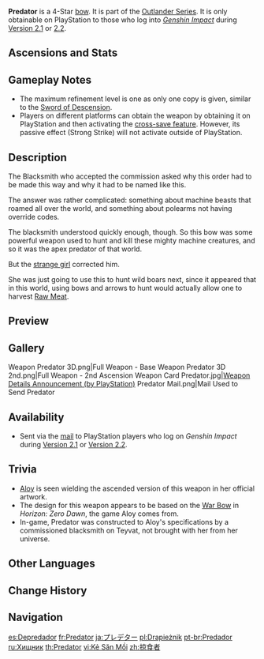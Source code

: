 {{Weapon Infobox
|id               = 15415
|image            = <gallery>
Weapon Predator.png|Base
Weapon Predator 2nd.png|2nd Ascension
</gallery>
|type             = Bow
|releaseDate      = 2021-09-01
|quality          = 4
|base_atk         = 42
|2nd_stat_type    = ATK
|2nd_stat         = 9%
|series           = Outlander
|obtain           = Given via the [[Mail]] on PS4/PS5 between Version 2.1–2.2, obtainable on PC/Mobile via [[Account#Cross Save|cross save]]
|passive          = Strong Strike
|effect           = * '''This weapon's effect is only applied on the following platform(s):'''
** '''"PlayStation Network"'''
Dealing {{Color|Cryo DMG}} to opponents increases this character's Normal and Charged Attack DMG by 10% for 6s. This effect can have a maximum of 2 stacks.<br>Additionally, when [[Aloy]] equips Predator, ATK is increased by 66.
|eff_att1         = Normal Attack DMG Bonus
|eff_att2         = Charged Attack DMG Bonus
|eff_att3         = ATK
|maxrank          = 1
}}
{{Description|A uniquely designed bow. This should not belong in this world.}}
'''Predator''' is a 4-Star [[bow]]. It is part of the [[Outlander Series]]. It is only obtainable on PlayStation to those who log into ''[[Genshin Impact]]'' during [[Version 2.1]] or [[Version 2.2|2.2]].

==Ascensions and Stats==
{{Weapon Ascensions and Stats
|ascendMat1 = Narukami's Wisdom
|ascendMat2 = Narukami's Joy
|ascendMat3 = Narukami's Affection
|ascendMat4 = Narukami's Valor
|bossMat1   = Dismal Prism
|bossMat2   = Crystal Prism
|bossMat3   = Polarizing Prism
|commonMat1 = Firm Arrowhead
|commonMat2 = Sharp Arrowhead
|commonMat3 = Weathered Arrowhead
}}

==Gameplay Notes==
*The maximum refinement level is one as only one copy is given, similar to the [[Sword of Descension]].
*Players on different platforms can obtain the weapon by obtaining it on PlayStation and then activating the [[Account#Cross Save|cross-save feature]]. However, its passive effect (Strong Strike) will not activate outside of PlayStation.

==Description==
The Blacksmith who accepted the commission asked why this order had to be made this way and why it had to be named like this.

The answer was rather complicated: something about machine beasts that roamed all over the world, and something about polearms not having override codes.

The blacksmith understood quickly enough, though. So this bow was some powerful weapon used to hunt and kill these mighty machine creatures, and so it was the apex predator of that world.

But the [[Aloy|strange girl]] corrected him.

She was just going to use this to hunt wild boars next, since it appeared that in this world, using bows and arrows to hunt would actually allow one to harvest [[Raw Meat]].

==Preview==
{{Preview
|file    = Weapon Predator Passive
|caption = Passive: Strong Strike
}}

==Gallery==
<gallery>
Weapon Predator 3D.png|Full Weapon - Base
Weapon Predator 3D 2nd.png|Full Weapon - 2nd Ascension
Weapon Card Predator.jpg|[https://twitter.com/PlayStation/status/1418209215345270784 Weapon Details Announcement (by PlayStation)]
Predator Mail.png|Mail Used to Send Predator
</gallery>

==Availability==
*Sent via the [[mail]] to PlayStation players who log on ''Genshin Impact'' during [[Version 2.1]] or [[Version 2.2]].

==Trivia==
*[[Aloy]] is seen wielding the ascended version of this weapon in her official artwork.
*The design for this weapon appears to be based on the [[w:c:horizon:War Bow|War Bow]] in ''Horizon: Zero Dawn'', the game Aloy comes from.
* In-game, Predator was constructed to Aloy's specifications by a commissioned blacksmith on Teyvat, not brought with her from her universe.

==Other Languages==
{{Other Languages
|1_en      = Predator
|1_zhs     = 掠食者
|1_zhs_rm  = Luèshízhě
|1_zht     = 掠食者
|1_zht_rm  = Luèshízhě
|1_zh_tl   = Predator
|1_ja      = プレデター
|1_ja_rm   = Puredetaa
|1_ja_tl   = Predator
|1_ko      = 포식자
|1_ko_tl   = Predator
|1_es      = Depredador
|1_es_tl   = Predator
|1_fr      = Predator
|1_ru      = Хищник
|1_ru_tl   = Predator
|1_th      = Predator
|1_vi      = Kẻ Săn Mồi
|1_vi_tl   = Predator
|1_de      = Raubtier
|1_de_tl   = Predator
|1_id      = Predator
|1_pt      = Predador
|1_pt_tl   = Predator
|1_tr      = Yırtıcı
|1_tr_tl   = Predator
|1_it      = Predatore
|1_it_tl   = Predator

|2_en      = Strong Strike
|2_zhs     = 强力攻击
|2_zhs_rm  = Qiánglì Gōngjī
|2_zht     = 強力攻擊
|2_zht_rm  = Qiánglì Gōngjí
|2_zh_tl   = 
|2_ja      = 強打
|2_ja_rm   = Kyouda
|2_ja_tl   = Heavy Strike
|2_ko      = 강력한 공격
|2_ko_tl   = Intensive Attack
|2_es      = Golpe contundente
|2_es_tl   = Blunt Strike
|2_fr      = Frappe puissante
|2_fr_tl   = Powerful Strike
|2_ru      = Сильная атака
|2_ru_tl   = Strong Attack
|2_th      = Strong Strike
|2_vi      = Tấn Công Mạnh Mẽ
|2_vi_tl   = 
|2_de      = Wuchtangriff
|2_de_tl   = Brunt Attack
|2_id      = Strong Strike
|2_pt      = Ataque Poderoso
|2_pt_tl   = 
|2_tr      = Güçlü Vuruş
|2_tr_tl   = Powerful Strike
|2_it      = Attacco potente
|2_it_tl   = 
}}

==Change History==
{{Change History|2.1}}

==Navigation==
{{Weapon Navbox|Bows}}

[[es:Depredador]]
[[fr:Predator]]
[[ja:プレデター]]
[[pl:Drapieżnik]]
[[pt-br:Predador]]
[[ru:Хищник]]
[[th:Predator]]
[[vi:Kẻ Săn Mồi]]
[[zh:掠食者]]